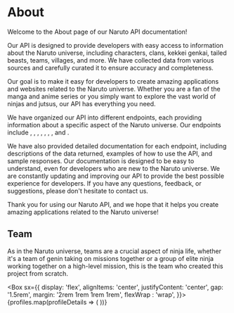 # About


Welcome to the About page of our Naruto API documentation!

Our API is designed to provide developers with easy access to information about the Naruto universe, including characters, clans, kekkei genkai, tailed beasts, teams, villages, and more. We have collected data from various sources and carefully curated it to ensure accuracy and completeness.

Our goal is to make it easy for developers to create amazing applications and websites related to the Naruto universe. Whether you are a fan of the manga and anime series or you simply want to explore the vast world of ninjas and jutsus, our API has everything you need.

We have organized our API into different endpoints, each providing information about a specific aspect of the Naruto universe. Our endpoints include <DocLink link="characters" text="Characters" />, <DocLink link="clans" text="Clans" />, <DocLink link="villages" text="Villages" />, <DocLink
	link="kekkeigenkai"
	text="Kekkeigenkai"
/>
, <DocLink link="tailedbeasts" text="Tailed Beasts" />, <DocLink link="teams" text="Teams" />, <DocLink
	link="akatsuki"
	text="Akatsuki"
/>, and <DocLink link="kara" text="Kara" />.

We have also provided detailed documentation for each endpoint, including descriptions of the data returned, examples of how to use the API, and sample responses. Our documentation is designed to be easy to understand, even for developers who are new to the Naruto universe.
We are constantly updating and improving our API to provide the best possible experience for developers. If you have any questions, feedback, or suggestions, please don't hesitate to contact us.

Thank you for using our Naruto API, and we hope that it helps you create amazing applications related to the Naruto universe!

## Team

As in the Naruto universe, teams are a crucial aspect of ninja life, whether it's a team of genin taking on missions together or a group of elite ninja working together on a high-level mission, this is the team who created this project from scratch.

<Box sx={{
	display: 'flex',
	alignItems: 'center',
	justifyContent: 'center',
	gap: '1.5rem',
	margin: '2rem 1rem 1rem 1rem',
	flexWrap : 'wrap',
}}>
	{profiles.map(profileDetails => (
		<Profile profileDetails={profileDetails} />
	))}
</Box>
